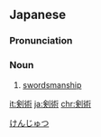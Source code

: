 ==Japanese==
{{wikipedia|lang=ja}}
{{ja-kanjitab|けん|yomi=o|じゅつ}}

===Pronunciation===
{{ja-pron|acc=h|y=o|けんじゅつ}}

===Noun===
{{ja-noun|けんじゅつ}}

# [[swordsmanship]]

[[Category:ja:Martial arts|けんじゅつ]]
[[it:剣術]]
[[ja:剣術]]
[[chr:剣術]]